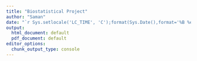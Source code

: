 ```yaml
---
title: "Biostatistical Project"
author: "Saman"
date: "`r Sys.setlocale('LC_TIME', 'C');format(Sys.Date(),format='%B %e, %Y')`"
output:
  html_document: default
  pdf_document: default
editor_options:
  chunk_output_type: console
---
```



```r

```